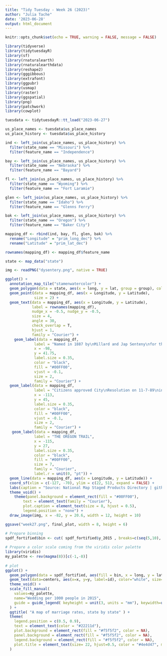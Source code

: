 ```yaml
---
title: "Tidy Tuesday - Week 26 (2023)"
author: "Julia Tache"
date: '2023-06-28'
output: html_document
---
```


```r

knitr::opts_chunk$set(echo = TRUE, warning = FALSE, message = FALSE)

```

```r

library(tidyverse)
library(tidytuesdayR)
library(sf)
library(rnaturalearth)
library(rnaturalearthdata)
library(reshape2)
library(gggibbous)
library(extrafont)
library(ggpubr)
library(usmap)
library(raster)
library(ggspatial)
library(png)
library(patchwork)
library(cowplot)

```


```r

tuesdata <- tidytuesdayR::tt_load("2023-06-27")

us_place_names <- tuesdata$us_place_names
us_place_history <- tuesdata$us_place_history

ind <- left_join(us_place_names, us_place_history) %>%
  filter(state_name == "Missouri") %>%
  filter(feature_name == "Independence")

bay <- left_join(us_place_names, us_place_history) %>%
  filter(state_name == "Nebraska") %>%
  filter(feature_name == "Bayard")

fl <- left_join(us_place_names, us_place_history) %>%
  filter(state_name == "Wyoming") %>%
  filter(feature_name == "Fort Laramie")

glen <- left_join(us_place_names, us_place_history) %>%
  filter(state_name == "Idaho") %>%
  filter(feature_name == "Glenns Ferry")

bak <- left_join(us_place_names, us_place_history) %>%
  filter(state_name == "Oregon") %>%
  filter(feature_name == "Baker City")

mapping_df <- rbind(ind, bay, fl, glen, bak) %>%
  rename("Longitude" = "prim_long_dec") %>%
  rename("Latitude" = "prim_lat_dec")

rownames(mapping_df) <- mapping_df$feature_name

```

```r

state <- map_data("state")

img <- readPNG("dysentery.png", native = TRUE)

ggplot() + 
  annotation_map_tile("stamenwatercolor") +
  geom_polygon(data = state, aes(x = long, y = lat, group = group), color = "white", fill = "#E5D3B3", alpha = 0.5) + 
  geom_point(data = mapping_df, aes(x = Longitude, y = Latitude), 
             size = 2) +
  geom_text(data = mapping_df, aes(x = Longitude, y = Latitude),
            label = rownames(mapping_df), 
            nudge_x = -0.5, nudge_y = -0.5,
            size = 4,
            angle = 30,
            check_overlap = T,
            hjust = 1,
            family = "Courier") +
    geom_label(data = mapping_df, 
             label = "Named in 1887 by\nMillard and Jap Senteny\nfor their original home in\nBayard, Iowa.\n", 
             x = -98,
             y = 41.75,
             label.size = 0.35,
             color = "black",
             fill = "#00FF00",
             vjust = -0.1,
             size = 2,
             family = "Courier") +
  geom_label(data = mapping_df, 
             label = "Citizens approved City\nResolution on 11-7-89\nin favor of the name\nBaker City.\n", 
             x = -113,
             y = 45,
             label.size = 0.35,
             color = "black",
             fill = "#00FF00",
             vjust = -0.1,
             size = 2,
             family = "Courier") +
   geom_label(data = mapping_df, 
             label = "THE OREGON TRAIL", 
             x = -115,
             y = 27,
             label.size = 0.35,
             color = "black",
             fill = "#00FF00",
             size = 7,
             family = "Courier",
             label.r = unit(0, "pt")) +
  geom_line(data = mapping_df, aes(x = Longitude, y = Latitude)) +
  coord_sf(xlim = c(-127, -70), ylim = c(22, 51), expand = FALSE) +
  labs(caption = "Source: National Map Staged Products Directory | github: julia-tache | June 27th, 2023") +
  theme_void() +
    theme(panel.background = element_rect(fill = "#00FF00"),
        text = element_text(family = "Courier"),
        plot.caption = element_text(size = 8, hjust = 0.5),
        legend.position = "none") +
  draw_image(img, x = -82, y = 20.6, width = 12, height = 10)

ggsave("week27.png", final_plot, width = 8, height = 6)

```


```r
# Prepare binning
spdf_fortified$bin <- cut( spdf_fortified$y_2015 , breaks=c(seq(5,10), Inf), labels=c("5-6", "6-7", "7-8", "8-9", "9-10", "10+" ), include.lowest = TRUE )
 
# Prepare a color scale coming from the viridis color palette
library(viridis)
my_palette <- rev(magma(8))[c(-1,-8)]
 
# plot
ggplot() +
  geom_polygon(data = spdf_fortified, aes(fill = bin, x = long, y = lat, group = group) , size=0, alpha=0.9) +
  geom_text(data=centers, aes(x=x, y=y, label=id), color="white", size=3, alpha=0.6) +
  theme_void() +
  scale_fill_manual( 
    values=my_palette, 
    name="Wedding per 1000 people in 2015", 
    guide = guide_legend( keyheight = unit(3, units = "mm"), keywidth=unit(12, units = "mm"), label.position = "bottom", title.position = 'top', nrow=1) 
  ) +
  ggtitle( "A map of marriage rates, state by state" ) +
  theme(
    legend.position = c(0.5, 0.9),
    text = element_text(color = "#22211d"),
    plot.background = element_rect(fill = "#f5f5f2", color = NA), 
    panel.background = element_rect(fill = "#f5f5f2", color = NA), 
    legend.background = element_rect(fill = "#f5f5f2", color = NA),
    plot.title = element_text(size= 22, hjust=0.5, color = "#4e4d47", margin = margin(b = -0.1, t = 0.4, l = 2, unit = "cm")),
  )

```

